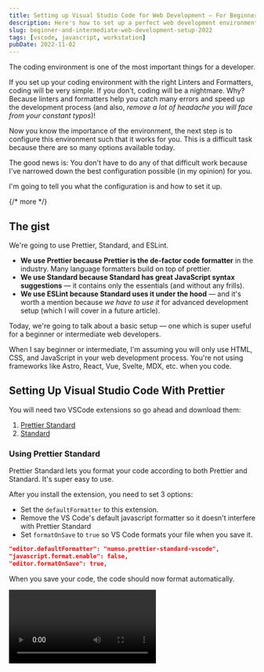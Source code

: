 ```yaml
---
title: Setting up Visual Studio Code for Web Development — For Beginners and Intermediate Developers
description: Here's how to set up a perfect web development environment for writing JavaScript with Prettier, Standard, and ESLint.
slug: beginner-and-intermediate-web-development-setup-2022
tags: [vscode, javascript, workstation]
pubDate: 2022-11-02
---
```


The coding environment is one of the most important things for a developer.

If you set up your coding environment with the right Linters and Formatters, coding will be very simple. If you don't, coding will be a nightmare. Why? Because linters and formatters help you catch many errors and speed up the development process (and also, _remove a lot of headache you will face from your constant typos_)!

Now you know the importance of the environment, the next step is to configure this environment such that it works for you. This is a difficult task because there are so many options available today.

The good news is: You don't have to do any of that difficult work because I've narrowed down the best configuration possible (in my opinion) for you.

I'm going to tell you what the configuration is and how to set it up.

{/* more */}

## The gist

We're going to use Prettier, Standard, and ESLint.

- **We use Prettier because Prettier is the de-factor code formatter** in the industry. Many language formatters build on top of prettier.
- **We use Standard because Standard has great JavaScript syntax suggestions** — it contains only the essentials (and without any frills).
- **We use ESLint because Standard uses it under the hood** — and it's worth a mention because _we have to use it_ for advanced development setup (which I will cover in a future article).

Today, we're going to talk about a basic setup — one which is super useful for a beginner or intermediate web developers.

When I say beginner or intermediate, I'm assuming you will only use HTML, CSS, and JavaScript in your web development process. You're not using frameworks like Astro, React, Vue, Svelte, MDX, etc. when you code.

## Setting Up Visual Studio Code With Prettier

You will need two VSCode extensions so go ahead and download them:

1. [Prettier Standard](https://marketplace.visualstudio.com/items?itemName=numso.prettier-standard-vscode)
2. [Standard](https://marketplace.visualstudio.com/items?itemName=standard.vscode-standard)

### Using Prettier Standard

Prettier Standard lets you format your code according to both Prettier and Standard. It's super easy to use.

After you install the extension, you need to set 3 options:

- Set the `defaultFormatter` to this extension.
- Remove the VS Code's default javascript formatter so it doesn't interfere with Prettier Standard
- Set `formatOnSave` to `true` so VS Code formats your file when you save it.

```json
"editor.defaultFormatter": "numso.prettier-standard-vscode",
"javascript.format.enable": false,
"editor.formatOnSave": true,
```

When you save your code, the code should now format automatically.

<Video gifReplacement src='/assets/2022/vscode-beginner/format.mp4' />

### Linting with Standard

Linting code with Standard means you allow Standard to notify you of possible code errors — very much like how you see red squiggly underlines when you misspell a word on your computer. This saves you a lot of time when debugging.

<Image
  src='/assets/2022/vscode-beginner/lint.png'
  alt='Red Squiggly lines under code that denote errors'
  loading='lazy'
/>

Now, Standard doesn't lint your code automatically. If you want Standard to lint your, you need to add Standard to your project with `npm`. You can do this easily by installing the `standard` package.

```shell
npm install standard --save-dev
```

<Callout>
The above assumes you have a `package.json` file in your project already. If you don't have it yet, simply type `npm init` and npm will create one for you.

If you don't know what npm is, npm is a package manager that comes with Node. You can get it by installing Node. Here's [the best way to install and keep Node up to date](/blog/install-node/).

</Callout>

## Bonus: Linting both HTML and JavaScript Files

The above setup assumes you only need to lint JavaScript files — which is the common scenario for most beginner and intermediate developers... but there are occasions where you are forced to write JavaScript in HTML, like this:

```html
<body>
  <script>
    function sayHello(name) {
      console.log(`Hello ${name}!`)
    }
  </script>
</body>
```

If you need to work with JavaScript in HTML, you cannot lint with Standard. You need to lint with ESLint.

So install the [ESLint extension](https://marketplace.visualstudio.com/items?itemName=dbaeumer.vscode-eslint) before you continue.

### Linting JavaScript Files with ESLint

Like Standard, ESLint doesn't work automatically so you need to:

1. Install ESLint configs and plugins you want to use.
2. Include a `.eslintrc` file in your project.
3. Include the plugins in the `.eslintrc` file.

Since we are using Standard, we can install and use the `eslint-config-standard` config.

```bash
npm install eslint-config-standard --save-dev
```

Then we create an `.eslintrc` file and the package we just installed as part of our configuration.

```json
// .eslintrc
{
  "extends": ["standard"]
}
```

You should see squiggly red undelines in your JavaScript files at this point.

<Image
  src='/assets/2022/vscode-beginner/lint.png'
  alt='Red Squiggly lines under code that denote errors'
  loading='lazy'
/>

<Callout>
  You cannot use a global `.eslintrc` file to make the linter work across all
  your projects. I tried 😢. It doesn't work, because ESLint stopped allowing
  plugins in global config files since version 6. At the time of writing, ESLint
  is at version 8.
</Callout>

### Linting JavaScript in HTML Files with ESLint

If you want to lint JavaScript in HTML files, you can add the `eslint-plugin-html` plugin to your project. This enables the linting of JavaScript in the HTML file.

Here's how you install the plugin:

```shell
npm install eslint-plugin-html --save-dev
```

And how you include the plugin in your `.eslintrc` file.

```json
{
  "extends": ["standard"],
  "plugins": ["html"]
}
```

<Image
  src='/assets/2022/vscode-beginner/lint-html.png'
  alt='Red Squiggly lines in a script tag'
  loading='lazy'
/>

## That's it!

This simple setup will save you _hundreds and maybe even thousands of hours_ as you write code. And this article should have also saved you _hours (from googling, trying to set up something nice)_.

I'll share more about the advanced setup with Frameworks like Astro, React, Vue, Svelte, MDX, etc. in a future article.
